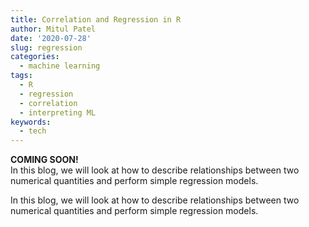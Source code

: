 ```yaml
---
title: Correlation and Regression in R
author: Mitul Patel
date: '2020-07-28'
slug: regression
categories:
  - machine learning
tags:
  - R
  - regression
  - correlation
  - interpreting ML
keywords:
  - tech
---
```

**COMING SOON!**  
In this blog, we will look at how to describe relationships between two numerical quantities and perform simple regression models.
<!--more-->

In this blog, we will look at how to describe relationships between two numerical quantities and perform simple regression models.

```r

```

